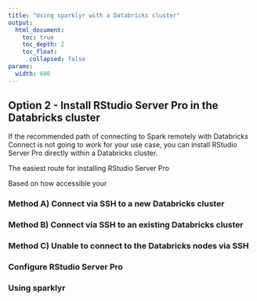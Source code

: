 ```yaml
---
title: "Using sparklyr with a Databricks cluster"
output:
  html_document:
    toc: true
    toc_depth: 2
    toc_float:
      collapsed: false
params:
  width: 600
---
```


## Option 2 - Install RStudio Server Pro in the Databricks cluster

If the recommended path of connecting to Spark remotely with Databricks Connect
is not going to work for your use case, you can install RStudio Server Pro
directly within a Databricks cluster.

The easiest route for installing RStudio Server Pro

Based on how accessible your

### Method A) Connect via SSH to a new Databricks cluster

### Method B) Connect via SSH to an existing Databricks cluster

### Method C) Unable to connect to the Databricks nodes via SSH

### Configure RStudio Server Pro

### Using sparklyr
